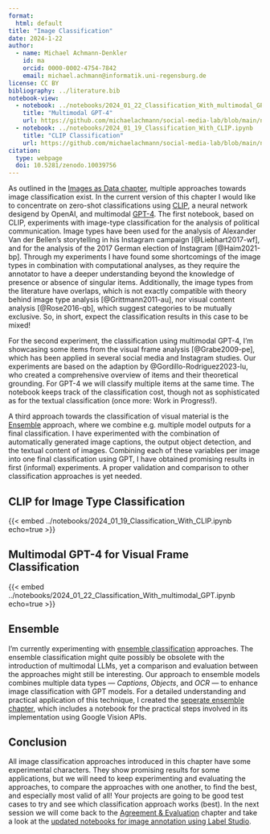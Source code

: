 ```yaml
---
format: 
  html: default
title: "Image Classification"
date: 2024-1-22
author:
  - name: Michael Achmann-Denkler
    id: ma
    orcid: 0000-0002-4754-7842
    email: michael.achmann@informatik.uni-regensburg.de
license: CC BY
bibliography: ../literature.bib
notebook-view:
  - notebook: ../notebooks/2024_01_22_Classification_With_multimodal_GPT.ipynb
    title: "Multimodal GPT-4"
    url: https://github.com/michaelachmann/social-media-lab/blob/main/notebooks/2024_01_22_Classification_With_multimodal_GPT.ipynb
  - notebook: ../notebooks/2024_01_19_Classification_With_CLIP.ipynb
    title: "CLIP Classification"
    url: https://github.com/michaelachmann/social-media-lab/blob/main/notebooks/2024_01_19_Classification_With_CLIP.ipynb
citation:
  type: webpage
  doi: 10.5281/zenodo.10039756
---
```


As outlined in the [Images as Data chapter](index.qmd), multiple approaches towards image classification exist. In the current version of this chapter I would like to concentrate on zero-shot classifications using [CLIP](https://openai.com/research/clip), a neural network desigend by OpenAI, and multimodal [GPT-4](https://openai.com/research/gpt-4). The first notebook, based on CLIP, experiments with image-type classification for the analysis of political communication. Image types have been used for the analysis of Alexander Van der Bellen's storytelling in his Instagram campaign [@Liebhart2017-wf], and for the analysis of the 2017 German election of Instagram [@Haim2021-bp]. Through my experiments I have found some shortcomings of the image types in combination with computational analyses, as they require the annotator to have a deeper understanding beyond the knowledge of presence or absence of singular items. Additionally, the image types from the literature have overlaps, which is not exactly compatible with theory behind image type analysis [@Grittmann2011-au], nor visual content analysis [@Rose2016-qb], which suggest categories to be mutually exclusive. So, in short, expect the classification results in this case to be mixed!  

For the second experiment, the classification using multimodal GPT-4, I'm showcasing some items from the visual frame analysis [@Grabe2009-pe], which has been applied in several social media and Instagram studies. Our experiments are based on the adaption by @Gordillo-Rodriguez2023-lu, who created a comprehensive overview of items and their theoretical grounding. For GPT-4 we will classify multiple items at the same time. The notebook keeps track of the classification cost, though not as sophisticated as for the textual classification (once more: Work in Progress!). 

A third approach towards the classification of visual material is the [Ensemble](https://en.wikipedia.org/wiki/Ensemble_learning) approach, where we combine e.g. multiple model outputs for a final classification. I have experimented with the combination of automatically generated image captions, the output object detection, and the textual content of images. Combining each of these variables per image into one final classification using GPT, I have obtained promising results in first (informal) experiments. A proper validation and comparison to other classification approaches is yet needed.

## CLIP for Image Type Classification

{{< embed ../notebooks/2024_01_19_Classification_With_CLIP.ipynb echo=true >}}

## Multimodal GPT-4 for Visual Frame Classification

{{< embed ../notebooks/2024_01_22_Classification_With_multimodal_GPT.ipynb echo=true >}}

## Ensemble

I'm currently experimenting with [ensemble classification](https://en.wikipedia.org/wiki/Ensemble_learning) approaches. The ensemble classification might quite possibly be obsolete with the introduction of multimodal LLMs, yet a comparison and evaluation between the approaches might still be interesting. Our approach to ensemble models combines multiple data types — *Captions*, *Objects*, and *OCR* — to enhance image classification with GPT models. For a detailed understanding and practical application of this technique, I created the [seperate ensemble chapter](ensemble.qmd), which includes a notebook for the practical steps involved in its implementation using Google Vision APIs.


## Conclusion
All image classification approaches introduced in this chapter have some experimental characters. They show promising results for some applications, but we will need to keep experimenting and evaluating the approaches, to compare the approaches with one another, to find the best, and especially most valid of all! Your projects are going to be good test cases to try and see which classification approach works (best). In the next session we will come back to the [Agreement & Evaluation](../evaluation/agreement.qmd) chapter and take a look at the [updated notebooks for image annotation using Label Studio](../evaluation/label-studio-images.qmd).